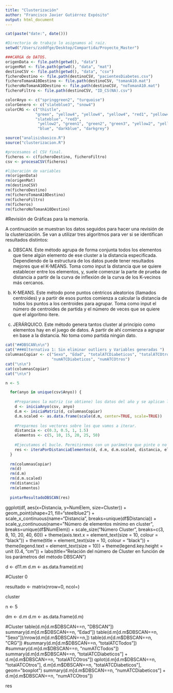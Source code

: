 ```yaml
---
title: "Clusterización"
author: "Francisco Javier Gutiérrez Expósito"
output: html_document
---
```


```r
cat(paste("date:", date()))
```

```r
#Directorio de trabajo lo asignamos al raiz. 
setwd("/Users/zzddfge/Desktop/Compartida/Proyecto_Master")

###CARGA de DATOS. 
origenData <- file.path(getwd(), "data")
origenMat <- file.path(getwd(), "data", "mat")
destinoCSV <- file.path(getwd(), "data", "csv")
ficheroDestino <- file.path(destinoCSV, "pacientesDiabetes.csv")
ficheroTomanA10Destino <- file.path(destinoCSV, "tomanA10.mat")
ficheroNoTomanA10Destino <- file.path(destinoCSV, "noTomanA10.mat")
ficheroFiltro <- file.path(destinoCSV, "ID_CS(NA).csv")

colorAnyo <- c("springgreen2", "turquoise")
colorGenero <- c("slateblue3", "snow4")
colorCRG <- c("thistle", 
             "green", "yellow4", "yellow4", "yellow4", "red1", "yellow4", "red2",
             "slateblue", "red3",       
              "yellow2", "green1", "green2", "green3", "yellow2", "yellow2", "yellow2", "red4", 
              "blue", "darkblue", "darkgrey")

source("analisisbasico.R")
source("clusterizacion.R")

#procesamos el CSV final.
ficheros <- c(ficheroDestino, ficheroFiltro)
csv <- procesaCSV(ficheros)

#liberación de variables
rm(origenData)
rm(origenMat)
rm(destinoCSV)
rm(ficheroDestino)
rm(ficheroTomanA10Destino)
rm(ficheroFiltro)
rm(ficheros)
rm(ficheroNoTomanA10Destino)
```

#Revisión de Gráficas para la memoria.

A continuación se muestran los datos seguidos para hacer una revisión de la clusterización. Se van a utilizar tres algoritmos para ver si se identifican resultados distintos:

  a) DBSCAN. Este método agrupa de forma conjunta todos los elementos que tiene algún elemento de ese cluster a la distancia especificada. Dependiendo de la estructura de los datos puede tener resultados mejores que el K-MEANS. Toma como input la distancia que se quiere establecer entre los elementos, y, suele comenzar la parte de prueba de distancia a partir de la curva de inflexión de la curva de los K-vecinos más cercanos.
  
  b) K-MEANS. Este método pone puntos céntricos aleatorios (llamados centroides) y a partir de esos puntos comienza a calcular la distancia de todos los puntos a los centroides para agrupar. Toma como input el número de centroides de partida y el número de veces que se quiere que el algoritmo itere. 
  
  c) JERÁRQUICO. Este método genera tantos cluster al principio como elementos hay en el juego de datos. A partir de ahí comienza a agrupar en base a la distancia. No toma como partida ningún dato. 

```r

cat("##DBSCAN\n\n")
cat("###Alternativa 1: Sin eliminar outliers y Variables generadas ")
columnasCopiar <- c("Sexo", "Edad", "totalATCDiabeticos", "totalATCOtros", 
                    "numATCDiabeticos", "numATCOtros")
cat("\n\n")
cat(columnasCopiar)
cat("\n\n")

n <- 5

  for(anyo in unique(csv$Anyo)) {
    
    #Preparamos la matriz (se obtiene) los datos del año y se aplican las transformaciones. 
    d <- iniciaAnyo(csv, anyo)
    d.m <- iniciaMatriz(d, columnasCopiar)
    d.m.scaled <- as.data.frame(scale(d.m, center=TRUE, scale=TRUE))
    
    #Preparmos los vectores sobre los que vamos a iterar.
    distancia <- c(0.3, 0.5, 1, 1.5)
    elementos <- c(5, 10, 15, 20, 25, 50)
    
    #Ejecutamos el bucle. Permitiremos con un parámetro que pinte o no para ganar tiempo.
    res <- iteraPorDistanciaElementos(d, d.m, d.m.scaled, distancia, elementos, FALSE)
  }
  
  rm(columnasCopiar)
  rm(d)
  rm(d.m)
  rm(d.m.scaled)
  rm(distancia)
  rm(elementos)
  
  pintarResultadoDBSCAN(res)
```


ggplot(df, aes(x=Distancia, y=NumElem, size=Cluster)) + 
  geom_point(shape=21, fill="steelblue2") + 
  scale_x_continuous(name="Distancia", breaks=unique(df$Distancia)) +
  scale_y_continuous(name="Número de elementos mínimo en cluster", breaks=unique(df$NumElem)) +
  scale_size("Número Cluster", breaks=c(3, 8, 10, 20, 40, 60)) + 
  theme(axis.text.x = element_text(size = 10, colour = "black")) + 
  theme(title = element_text(size = 10, colour = "black")) + 
  theme(legend.text = element_text(size = 10)) + 
  theme(legend.key.height = unit (0.4, "cm")) + 
  labs(title="Relación del número de Cluster en función de los parámetros del método DBSCAN ")



d <- d11.m
d.m <- as.data.frame(d.m)

#Cluster 0

resultado <- matrix(nrow=0, ncol=)

cluster

n <- 5

dm <- d.m
d.m <- as.data.frame(d.m)
  
#Cluster 
table(d.m[d.m$DBSCAN==n, "DBSCAN"])
summary(d.m[d.m$DBSCAN==n, "Edad"])
table(d.m[d.m$DBSCAN==n, "Sexo"])/nrow(d.m[d.m$DBSCAN==n,])
table(d.m[d.m$DBSCAN==n, "CRG"])
#summary(d.m[d.m$DBSCAN==n, "totalATCTodos"])
#summary(d.m[d.m$DBSCAN==n, "numATCTodos"])
summary(d.m[d.m$DBSCAN==n, "totalATCDiabeticos"] + d.m[d.m$DBSCAN==n, "totalATCOtros"])
qplot(d.m[d.m$DBSCAN==n, "totalATCOtros"], d.m[d.m$DBSCAN==n, "totalATCDiabeticos"], geom="boxplot")
summary(d.m[d.m$DBSCAN==n, "numATCDiabeticos"] + d.m[d.m$DBSCAN==n, "numATCOtros"])
 
res

